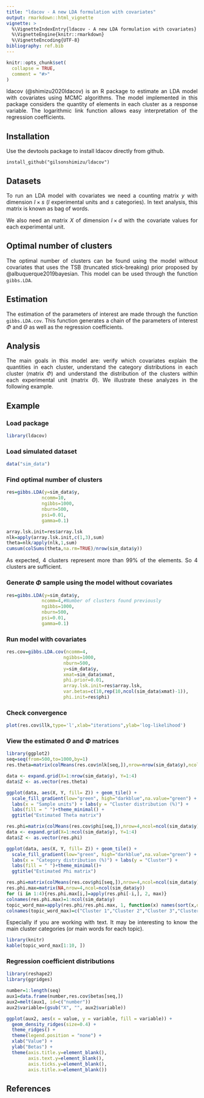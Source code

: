 ---
title: "ldacov - A new LDA formulation with covariates"
output: rmarkdown::html_vignette
vignette: >
  %\VignetteIndexEntry{ldacov - A new LDA formulation with covariates}
  %\VignetteEngine{knitr::rmarkdown}
  %\VignetteEncoding{UTF-8}
bibliography: ref.bib
---

```{r, include = FALSE}
knitr::opts_chunk$set(
  collapse = TRUE,
  comment = "#>"
)
```
<style>
body {
text-align: justify}
</style>


ldacov (@shimizu2020ldacov) is an R package to estimate an LDA model with covariates using MCMC algorithms.
The model implemented in this package considers the quantity of elements in each cluster as a response variable. The logarithmic link function allows easy interpretation of the regression coefficients.

## Installation
Use the devtools package to install ldacov directly from github.
```
install_github("gilsonshimizu/ldacov")
```
## Datasets

To run an LDA model with covariates we need a counting matrix $y$ with dimension $l\times s$ ($l$ experimental units and $s$ categories). In text analysis, this matrix is known as bag of words.

We also need an matrix $X$ of dimension $l \times d$ with the covariate values for each experimental unit.

## Optimal number of clusters

The optimal number of clusters can be found using the model without covariates that uses the TSB (truncated stick-breaking) prior proposed by @albuquerque2019bayesian. This model can be used through the function `gibbs.LDA`.

## Estimation
The estimation of the parameters of interest are made through the function `gibbs.LDA.cov`. This function generates a chain of the parameters of interest $\Phi$ and $\Theta$ as well as the regression coefficients.

## Analysis
The main goals in this model are: verify which covariates explain the quantities in each cluster, understand the category distributions in each cluster (matrix $\Phi$) and understand the distribution of the clusters within each experimental unit (matrix $\Theta$). We illustrate these analyzes in the following example.

## Example

### Load package
```{r setup}
library(ldacov)
```


### Load simulated dataset
```{r}
data("sim_data")
```

### Find optimal number of clusters

```{r echo=T, results='hide'}
res=gibbs.LDA(y=sim_data$y,
             ncomm=10,
             ngibbs=1000,
             nburn=500,
             psi=0.01,
             gamma=0.1)
```


```{r}
array.lsk.init=res$array.lsk
nlk=apply(array.lsk.init,c(1,3),sum)
theta=nlk/apply(nlk,1,sum)
cumsum(colSums(theta,na.rm=TRUE)/nrow(sim_data$y))
```

As expected, 4 clusters represent more than 99% of the elements. So 4 clusters are sufficient.

### Generate $\Phi$ sample using the model without covariates
```{r echo=T, results='hide'}
res=gibbs.LDA(y=sim_data$y,
             ncomm=4,#Number of clusters found previously
             ngibbs=1000,
             nburn=500,
             psi=0.01,
             gamma=0.1)

```




### Run model with covariates

```{r echo=T, results='hide'}
res.cov=gibbs.LDA.cov(ncomm=4,
                     ngibbs=1000,
                     nburn=500,
                     y=sim_data$y,
                     xmat=sim_data$xmat,
                     phi.prior=0.01,
                     array.lsk.init=res$array.lsk,
                     var.betas=c(10,rep(10,ncol(sim_data$xmat)-1)),
                     phi.init=res$phi)
```

### Check convergence

```{r fig.width=7,fig.height=7}
plot(res.cov$llk,type='l',xlab="iterations",ylab='log-likelihood')
```

### View the estimated $\Theta$ and $\Phi$ matrices
```{r}
library(ggplot2)
seq=seq(from=500,to=1000,by=1)
res.theta=matrix(colMeans(res.cov$nlk[seq,]),nrow=nrow(sim_data$y),ncol=4)/rowSums(matrix(colMeans(res.cov$nlk[seq,]),nrow=nrow(sim_data$y),ncol=4))

data <- expand.grid(X=1:nrow(sim_data$y), Y=1:4)
data$Z <- as.vector(res.theta)

```

```{r  fig.width=7,fig.height=7}
ggplot(data, aes(X, Y, fill= Z)) + geom_tile() + 
  scale_fill_gradient(low="green", high="darkblue",na.value="green") +
  labs(x = "Sample units") + labs(y = "Cluster distribution (%)") +
  labs(fill = " ")+theme_minimal() +
  ggtitle("Estimated Theta matrix") 
```
```{r}
res.phi=matrix(colMeans(res.cov$phi[seq,]),nrow=4,ncol=ncol(sim_data$y))
data <- expand.grid(X=1:ncol(sim_data$y), Y=1:4)
data$Z <- as.vector(res.phi)
```
```{r fig.width=7,fig.height=7}
ggplot(data, aes(X, Y, fill= Z)) + geom_tile() + 
  scale_fill_gradient(low="green", high="darkblue",na.value="green") +
  labs(x = "Category distribution (%)") + labs(y = "Cluster") +
  labs(fill = " ")+theme_minimal()+
  ggtitle("Estimated Phi matrix") 
```

```{r}
res.phi=matrix(colMeans(res.cov$phi[seq,]),nrow=4,ncol=ncol(sim_data$y))
res.phi.max=matrix(NA,nrow=4,ncol=ncol(sim_data$y))
for (i in 1:4){res.phi.max[i,]=apply(res.phi[-i,], 2, max)}
colnames(res.phi.max)=1:ncol(sim_data$y)
topic_word_max=apply(res.phi/res.phi.max, 1, function(x) names(sort(x,decreasing=TRUE)))
colnames(topic_word_max)=c("Cluster 1","Cluster 2","Cluster 3","Cluster 4")
```

Especially if you are working with text. It may be interesting to know the main cluster categories (or main words for each topic).

```{r echo = FALSE, results = 'asis'}
library(knitr)
kable(topic_word_max[1:10, ])
```


### Regression coefficient distributions

```{r}
library(reshape2)
library(ggridges)

number=1:length(seq)
aux1=data.frame(number,res.cov$betas[seq,])
aux2=melt(aux1, id=c("number"))
aux2$variable=(gsub("X", "", aux2$variable))

```
```{r fig.width=7,fig.height=7}
ggplot(aux2, aes(x = value, y = variable, fill = variable)) +
  geom_density_ridges(size=0.4) +
  theme_ridges() + 
  theme(legend.position = "none") +
  xlab("Value") +
  ylab("Betas") +
  theme(axis.title.y=element_blank(),
        axis.text.y=element_blank(),
        axis.ticks.y=element_blank(),
        axis.title.x=element_blank())
```



## References
